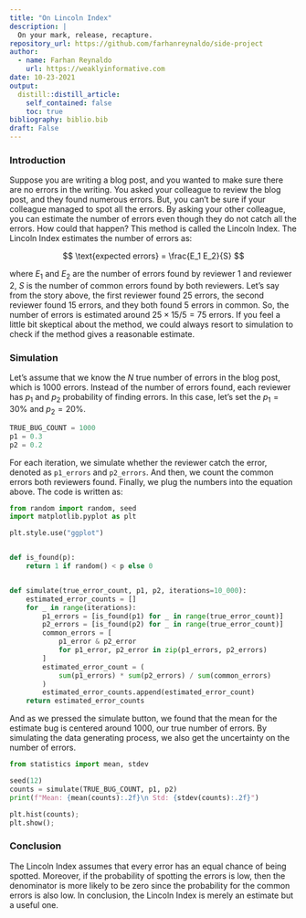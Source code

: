 ```yaml
---
title: "On Lincoln Index"
description: |
  On your mark, release, recapture.
repository_url: https://github.com/farhanreynaldo/side-project
author:
  - name: Farhan Reynaldo
    url: https://weaklyinformative.com
date: 10-23-2021
output:
  distill::distill_article:
    self_contained: false
    toc: true
bibliography: biblio.bib
draft: False
---
```


### Introduction

Suppose you are writing a blog post, and you wanted to make sure there are no errors in the writing. You asked your colleague to review the blog post, and they found numerous errors. But, you can't be sure if your colleague managed to spot all the errors. By asking your other colleague, you can estimate the number of errors even though they do not catch all the errors. How could that happen? This method is called the Lincoln Index. The Lincoln Index estimates the number of errors as:

$$
\text{expected errors} = \frac{E_1 E_2}{S}
$$

where $E_1$ and $E_2$ are the number of errors found by reviewer 1 and reviewer 2, $S$ is the number of common errors found by both reviewers. Let's say from the story above, the first reviewer found 25 errors, the second reviewer found 15 errors, and they both found 5 errors in common. So, the number of errors is estimated around $25 \times15 / 5 = 75$ errors. If you feel a little bit skeptical about the method, we could always resort to simulation to check if the method gives a reasonable estimate.

### Simulation

Let's assume that we know the $N$ true number of errors in the blog post, which is 1000 errors. Instead of the number of errors found, each reviewer has $p_1$ and $p_2$ probability of finding errors. In this case, let's set the $p_1 = 30\%$ and $p_2 = 20\%$.

```python
TRUE_BUG_COUNT = 1000
p1 = 0.3
p2 = 0.2
```

For each iteration, we simulate whether the reviewer catch the error, denoted as `p1_errors` and `p2_errors`. And then, we count the common errors both reviewers found. Finally, we plug the numbers into the equation above. The code is written as:

```python
from random import random, seed
import matplotlib.pyplot as plt

plt.style.use("ggplot")


def is_found(p):
    return 1 if random() < p else 0


def simulate(true_error_count, p1, p2, iterations=10_000):
    estimated_error_counts = []
    for _ in range(iterations):
        p1_errors = [is_found(p1) for _ in range(true_error_count)]
        p2_errors = [is_found(p2) for _ in range(true_error_count)]
        common_errors = [
            p1_error & p2_error
            for p1_error, p2_error in zip(p1_errors, p2_errors)
        ]
        estimated_error_count = (
            sum(p1_errors) * sum(p2_errors) / sum(common_errors)
        )
        estimated_error_counts.append(estimated_error_count)
    return estimated_error_counts
```

And as we pressed the simulate button, we found that the mean for the estimate bug is centered around 1000, our true number of errors. By simulating the data generating process, we also get the uncertainty on the number of errors.

```python
from statistics import mean, stdev

seed(12)
counts = simulate(TRUE_BUG_COUNT, p1, p2)
print(f"Mean: {mean(counts):.2f}\n Std: {stdev(counts):.2f}")
```

```python
plt.hist(counts);
plt.show();
```

### Conclusion

The Lincoln Index assumes that every error has an equal chance of being spotted. Moreover, if the probability of spotting the errors is low, then the denominator is more likely to be zero since the probability for the common errors is also low. In conclusion, the Lincoln Index is merely an estimate but a useful one.
